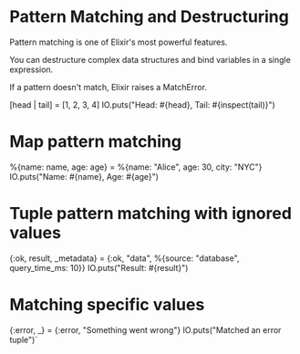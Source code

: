 
# Pattern Matching and Destructuring

Pattern matching is one of Elixir's most powerful features.

You can destructure complex data structures and bind variables in a single expression.

If a pattern doesn't match, Elixir raises a MatchError.

[head | tail] = [1, 2, 3, 4]
IO.puts("Head: #{head}, Tail: #{inspect(tail)}")

# Map pattern matching

%{name: name, age: age} = %{name: "Alice", age: 30, city: "NYC"}
IO.puts("Name: #{name}, Age: #{age}")

# Tuple pattern matching with ignored values

{:ok, result, \_metadata} = {:ok, "data", %{source: "database", query_time_ms: 10}}
IO.puts("Result: #{result}")

# Matching specific values

{:error, \_} = {:error, "Something went wrong"}
IO.puts("Matched an error tuple")`
